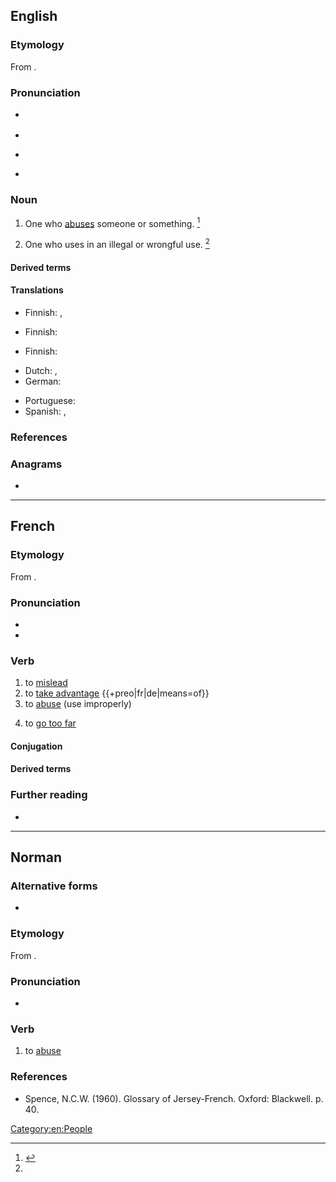 ==English==

===Etymology===
From {{suffix|en|abuse|-er|id2=agent noun}}.

===Pronunciation===
* {{a|RP}} {{IPA|en|/əˈbjuː.zɚ/}}
* {{audio|en|LL-Q1860 (eng)-Vealhurl-abuser.wav|Audio (UK)}}
* {{a|US}} {{IPA|en|/əˈbju.zɚ/}}

* {{rhymes|en|uːzə(ɹ)|s=3}}

===Noun===
{{en-noun}}

# One who [[abuse]]s someone or something. {{defdate|First attested around 1350 to 1470.}}<ref name=SOED>{{R:SOED5|page=10}}</ref>
# {{lb|en|obsolete}} One who uses in an illegal or wrongful use. {{defdate|Attested from the mid 17<sup>th</sup> century until the mid 18<sup>th</sup> century.}}<ref name=SOED/>

====Derived terms====
{{der2|en
|drug abuser
|self-abuser
|solvent abuser
}}

====Translations====
{{trans-top|one who abuses a person}}
* Finnish: {{t+|fi|pahoinpitelijä}}, {{t|fi|hyväksikäyttäjä}}
{{trans-bottom}}
{{trans-top|sexual abuser}}
* Finnish: {{t|fi|hyväksikäyttäjä}}
{{trans-bottom}}
{{trans-top|substance abuser}}
* Finnish: {{t|fi|ongelmakäyttäjä}}
{{trans-bottom}}
{{checktrans-top}}
* Dutch: {{t+|nl|misbruiker|m}}, {{t+|nl|misbruikster|f}}
* German: {{t|de|Missbraucher}}
{{trans-mid}}
* Portuguese: {{t+|pt|abusador}}
* Spanish: {{t+|es|abusador|m}}, {{t|es|maltratador|m}}
{{trans-bottom}}

===References===
<references/>

===Anagrams===
* {{anagrams|en|a=abersu|Abreus|Sauber|Subera|bursae|bursæ}}

[[Category:en:People]]

----

==French==

===Etymology===
From {{af|fr|abus|-er}}.

===Pronunciation===
* {{fr-IPA}}
* {{audio|fr|Fr-abuser.ogg|abuser}}

===Verb===
{{fr-verb}}

# to [[mislead]]
# to [[take advantage]] {{+preo|fr|de|means=of}} {{i|especially [[sexually]]}}
# to [[abuse]] (use improperly)
# {{lb|fr|intransitive|slang}} to [[go too far]]
#: {{uxi|fr|Mec, t''''abuses''', ça fait au moins trente minutes que je t'attends !}}
#: {{syn|fr|exagérer}}

====Conjugation====
{{fr-conj-auto}}

====Derived terms====
{{col2|fr|abuseur|abusif|si je ne m'abuse}}

===Further reading===
* {{R:TLFi}}

{{C|fr|Violence}}

----

==Norman==

===Alternative forms===
* {{alter|nrf|abûther||Saint Ouen}}

===Etymology===
From {{der|nrf|la|abūsus||consumed, wasted, misused}}{{suffix|nrf||er}}.

===Pronunciation===
* {{a|Jersey}} {{IPA|nrf|/abyːze/}}

===Verb===
{{nrf-verb}}

# {{lb|nrf|Jersey}} to [[abuse]]

===References===
* Spence, N.C.W. (1960). Glossary of Jersey-French. Oxford: Blackwell. p. 40.